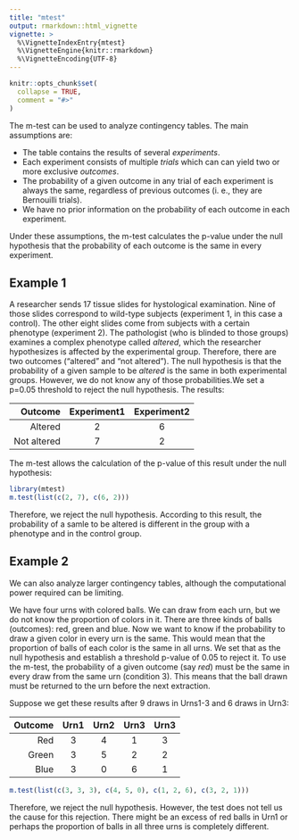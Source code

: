 ```yaml
---
title: "mtest"
output: rmarkdown::html_vignette
vignette: >
  %\VignetteIndexEntry{mtest}
  %\VignetteEngine{knitr::rmarkdown}
  %\VignetteEncoding{UTF-8}
---
```


```r
knitr::opts_chunk$set(
  collapse = TRUE,
  comment = "#>"
)
```

The m-test can be used to analyze contingency tables. The main assumptions are:

* The table contains the results of several *experiments*. 
* Each experiment consists of multiple *trials* which can can yield two or more 
exclusive *outcomes*.
* The probability of a given outcome in any trial of each experiment is always 
the same, regardless of previous outcomes (i. e., they are Bernouilli trials).
* We have no prior information on the probability of each outcome in each 
experiment.

Under these assumptions, the m-test calculates the p-value under the null 
hypothesis that the probability of each outcome is the same in every experiment.

## Example 1

A researcher sends 17 tissue slides for hystological examination. 
Nine of those slides correspond to wild-type subjects (experiment 1, in 
this case a control). The other eight slides come from subjects with a certain 
phenotype (experiment 2). The pathologist (who is blinded to those groups) 
examines a complex phenotype called *altered*, which the researcher hypothesizes 
is affected by the experimental group. Therefore, there are two outcomes 
("altered" and "not altered"). The null hypothesis is that the probability of 
a given sample to be *altered* is 
the same in both experimental groups. However, we do not know any of those 
probabilities.We set a p=0.05 threshold to reject the null hypothesis. 
The results:

| Outcome             | Experiment1 | Experiment2 |
|--------------------:|:-----------:|:-----------:|
| Altered             | 2           | 6           |
| Not altered         | 7           | 2           |

The m-test allows the calculation of the p-value of this result 
under the null hypothesis:

```r
library(mtest)
m.test(list(c(2, 7), c(6, 2)))
```
Therefore, we reject the null hypothesis. According to this result, the 
probability of a samle to be altered is different in the group with a 
phenotype and in the control group.

## Example 2
We can also analyze larger contingency tables, although the computational 
power required can be limiting. 

We have four urns with colored balls. We can draw 
from each urn, but we do not know the proportion of colors in it. There are three 
kinds of balls (outcomes): red, green and blue. Now we want to know if 
the probability to draw a given color in every urn is the 
same. This would mean that the proportion of balls of each color is the same 
in all urns. We set that as the null hypothesis and establish a threshold p-value of 
0.05 to reject it. To use the m-test, the probability of a given outcome (say 
*red*) must be the same in every draw from the same urn (condition 3). This 
means that the ball drawn must be returned to the urn before the next 
extraction.

Suppose we get these results after 9 draws in Urns1-3 and 6 draws in Urn3:

| Outcome             | Urn1 | Urn2 | Urn3 | Urn3 |
|--------------------:|:----:|:----:|:----:|:----:|
| Red                 | 3    |  4   | 1    | 3    |
| Green               | 3    |  5   | 2    | 2    |
| Blue                | 3    |  0   | 6    | 1    |


```r
m.test(list(c(3, 3, 3), c(4, 5, 0), c(1, 2, 6), c(3, 2, 1)))
```

Therefore, we reject the null hypothesis. However, the test does not tell us 
the cause for this rejection. There might be an excess of red balls in Urn1 or 
perhaps the proportion of balls in all three urns is completely different. 
